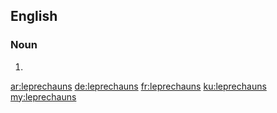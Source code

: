 ==English==

===Noun===
{{head|en}}

# {{plural of|leprechaun}}

[[ar:leprechauns]]
[[de:leprechauns]]
[[fr:leprechauns]]
[[ku:leprechauns]]
[[my:leprechauns]]